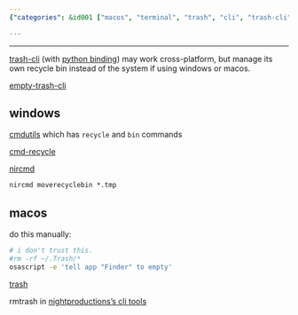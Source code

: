 ```yaml
---
{"categories": &id001 ["macos", "terminal", "trash", "cli", "trash-cli", "cmdutils", "cmd-recycle"], "category": "Trash Management", "date": "2023-08-19 18:09:18", "description": "Learn how to empty the trash on MacOS using a terminal and discover an alternative cross-platform CLI tool called 'trash-cli' for managing your personal recycle bin. Additionally, explore other related tools such as cmdutils, cmd-recycle, and nircmd for Windows.", "tags": *id001, "title": "recycle bin, trash can cli alternative"}

---
```


------

[trash-cli](https://github.com/sindresorhus/trash) (with [python binding](https://github.com/sindresorhus/trash-cli)) may work cross-platform, but manage its own recycle bin instead of the system if using windows or macos.

[empty-trash-cli](https://github.com/sindresorhus/empty-trash-cli)

## windows

[cmdutils](http://www.maddogsw.com/cmdutils/) which has `recycle` and `bin` commands

[cmd-recycle](https://github.com/kizzx2/cmd-recycle/)

[nircmd](http://www.nirsoft.net/utils/nircmd.html)

```cmd
nircmd moverecyclebin *.tmp

```

## macos

do this manually:

```bash
# i don't trust this.
#rm -rf ~/.Trash/*
osascript -e 'tell app "Finder" to empty'

```

[trash](https://hasseg.org/trash/)

rmtrash in [nightproductions's cli tools](http://www.nightproductions.net/cli.htm)

